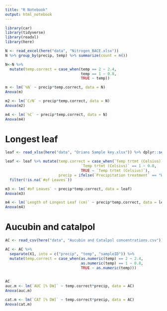 ```yaml
---
title: "R Notebook"
output: html_notebook
---
```

```r
library(car)
library(tidyverse)
library(readxl)
library(here)
```

```r
N <- read_excel(here("data", "Nitrogen_BACE.xlsx"))
N %>% group_by(precip, temp) %>% summarize(count = n())
```

```r
N<-N %>% 
  mutate(temp.correct = case_when(temp == 2 ~ 2.4,
                                  temp == 1 ~ 0.8,
                                  TRUE ~ temp))

m <- lm(`%N` ~ precip*temp.correct, data = N)
Anova(m)
```

```r
m2 <- lm(`C/N` ~ precip*temp.correct, data = N)
Anova(m2)
```

```r
m4 <- lm(`%C` ~ precip*temp.correct, data = N)
Anova(m4)
```



# Longest leaf

```r
leaf <- read_xlsx(here("data", "Orians Sample key.xlsx")) %>% dplyr::select(-`X__1`)
```
```r
leaf <- leaf %>% mutate(temp.correct = case_when(`Temp trtmt (Celsius)` == 2 ~ 2.4,
                                  `Temp trtmt (Celsius)` == 1 ~ 0.8,
                                  TRUE ~ `Temp trtmt (Celsius)`),
                        precip = ifelse(`Precipitation treatment` == "Wet", "Ambient", `Precipitation treatment`)) %>% 
  filter(!is.na(`#of Leaves`))
```

```r
m3 <- lm(`#of Leaves` ~ precip*temp.correct, data = leaf)
Anova(m3)
```
```r
m4 <- lm(`Length of Longest Leaf (cm)` ~ precip*temp.correct, data = leaf)
Anova(m4)
```

# Aucubin and catalpol

```r
AC <- read_csv(here("data", "Aucubin and Catalpol concentrations.csv"))
```

```r
AC <- AC %>% 
  separate(X1, into = c("precip", "temp", "sampleID")) %>% 
  mutate(temp.correct = case_when(as.numeric(temp) == 2 ~ 2.4,
                                  as.numeric(temp) == 1 ~ 0.8,
                                  TRUE ~ as.numeric(temp)))
  
```

```r
AC
auc.m <- lm(`AUC [% DW]` ~ temp.correct*precip, data = AC)
Anova(auc.m)
```
```r
cat.m <- lm(`CAT [% DW]` ~ temp.correct*precip, data = AC)
Anova(cat.m)
```

